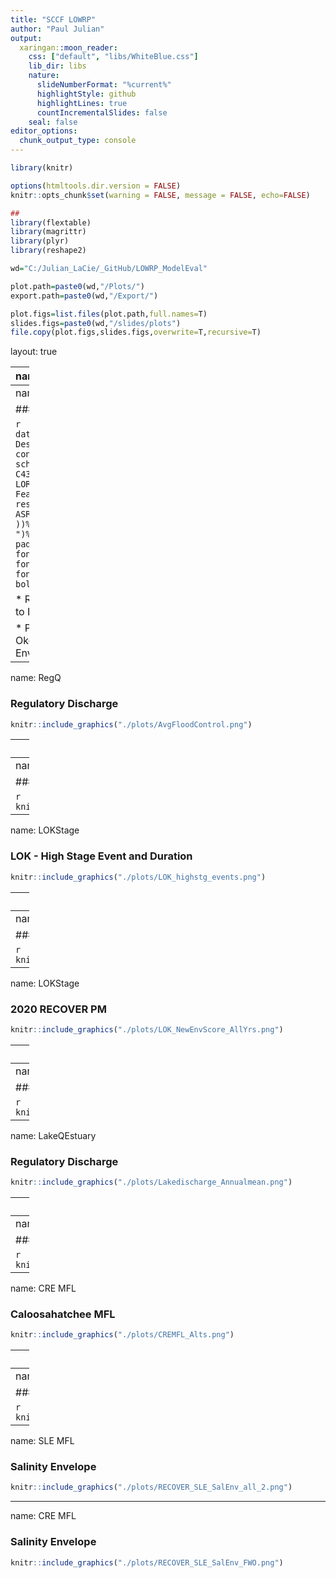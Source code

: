 ```yaml
---
title: "SCCF LOWRP"
author: "Paul Julian"
output:
  xaringan::moon_reader:
    css: ["default", "libs/WhiteBlue.css"]
    lib_dir: libs
    nature:
      slideNumberFormat: "%current%" 
      highlightStyle: github
      highlightLines: true
      countIncrementalSlides: false
    seal: false
editor_options: 
  chunk_output_type: console
---
```


```r
library(knitr)

options(htmltools.dir.version = FALSE)
knitr::opts_chunk$set(warning = FALSE, message = FALSE, echo=FALSE)

##
library(flextable)
library(magrittr)
library(plyr)
library(reshape2)

wd="C:/Julian_LaCie/_GitHub/LOWRP_ModelEval"

plot.path=paste0(wd,"/Plots/")
export.path=paste0(wd,"/Export/")

plot.figs=list.files(plot.path,full.names=T)
slides.figs=paste0(wd,"/slides/plots")
file.copy(plot.figs,slides.figs,overwrite=T,recursive=T)
```

layout: true

<div class="my-footer">
<span>  </span>
</div>

---
name: title
class: left, middle

### Lake Okeechobee Watershed Restoration Project

.pull-left[


*Sanibel-Captiva Conservation Foundation*

*Conservancy of Southwest Florida*

**DRAFT** - `r paste(format(as.Date("2022-03-07"),"%B %d, %Y"))#  ,"<br>(Updated:", format(as.Date(Sys.Date()),"%B %d, %Y"),")")`

]
<!-- this ends up being the title slide since seal = FALSE-->

.pull-right[
```r
knitr::include_graphics('./Plots/SCCF Logo knockout_c.png')
```

```r
knitr::include_graphics('./Plots/ConSWFL.jpeg')
```

]


```r
# devtools::install_github("gadenbuie/xaringanExtra")
# xaringanExtra::use_webcam()
xaringanExtra::use_tile_view()
# xaringanExtra::use_scribble()
```
.footnote[
Paul Julian PhD<br>[`r fontawesome::fa("fas fa-envelope")`](mailto: pjulian@sccf.org) .small[pjulian@sccf.org]

.small[Use cursor keys for navigation, press .red["O"] for a slide .red[O]verview]

```r
bsplus::bs_button(
    label = "Download PDF Version",
    button_type = "primary",
    button_size = "small") %>%
    htmltools::a(
      href = "https://sccf-tech.github.io/slides/LOWRP_ModelEval/slides/SCCF_LOWRP_Eval.pdf"
      )
```
]

---
name: alternatives

### General Description


```r

data.frame(Alternative=c("ECB","FWO","1BWR","ASR"),
           Description=c(
             "KRR partial complete; HHD under construction; C44 & C43 under construction; LORS08 schedule (cira 2012)",
             "KRR & HHD complete; C44, C43 and C23/24 complete; CEPP feautres operational; LORS08 schedule (cira 2025)",
             "Wetland Attenuation Feature - 43000 acres; 80 ASR wells; wetland restoration; LORS08 (cira 2025)",
             "WAF removed; 55 ASR wells; wetland restoration; LORS08 (cira 2025)"
           ))%>%
  flextable()%>%
  colformat_char(na_str="---")%>%
  width(width=c(1,5))%>%
  padding(padding=0.1,part="all")%>%
  font(fontname="Times New Roman",part="all")%>%
  fontsize(size=10,part="body")%>%
  fontsize(size=12,part="header")%>%
  bold(part="header")
```

* RSMBN modeling Period of Simulation - Jan 1, 1965 to Dec 31, 2005

* Performance Measures
  * Both 2007 and 2020 Lake Okeechobee Stage and Northern Estuaries Salinity Envelopes were used to evaluate LOWRP alternatives.
---
name: RegQ

### Regulatory Discharge

```r

knitr::include_graphics("./plots/AvgFloodControl.png")
```



---
name: LOKStage

### LOK Stage Duration Curves

```r

knitr::include_graphics("./plots/LOK_stage_curve.png")
```

---
name: LOKStage

### LOK Stage Conditions

```r

knitr::include_graphics("./plots/LOK_stg.png")
```

---
name: LOKStage

### LOK - High Stage Event and Duration

```r

knitr::include_graphics("./plots/LOK_highstg_events.png")
```

---
name: LOKStage

### 2007 RECOVER PM

```r

knitr::include_graphics("./plots/LOK_OldScore_total_parsed.png")
```

---
name: LOKStage

### 2020 RECOVER PM

```r

knitr::include_graphics("./plots/LOK_NewEnv.png")
```

---
name: LOKStage

### 2020 RECOVER PM

```r

knitr::include_graphics("./plots/LOK_NewEnvScore_AllYrs.png")
```

---
name: LOKStage

### 2020 RECOVER PM

```r

knitr::include_graphics("./plots/LOK_NewEnvScore_MaySep.png")
```

---
name: LOKStage

### 2020 RECOVER PM

```r

knitr::include_graphics("./plots/LOK_NewEnvScore_RecYrs.png")
```

---
name: LakeQEstuary

### Regulatory Discharge

```r

knitr::include_graphics("./plots/Lakedischarge_Annualmean.png")
```

---
name: EstuaryQ

### Daily Discharge

```r

knitr::include_graphics("./plots/Estuary_DaQDesnity.png")
```

---
name: CRE MFL

### Caloosahatchee MFL

```r

knitr::include_graphics("./plots/CRE_MFL_Alt_all.png")
```

---
name: CRE MFL

### Caloosahatchee MFL

```r

knitr::include_graphics("./plots/CREMFL_Alts.png")
```

---
name: CRE MFL

### Salinity Envelope

```r

knitr::include_graphics("./plots/RECOVER_CRE_SalEnv_all_2.png")
```

---
name: CRE MFL

### Salinity Envelope

```r

knitr::include_graphics("./plots/RECOVER_CRE_SalEnv_FWO.png")
```


---
name: SLE MFL

### Salinity Envelope

```r

knitr::include_graphics("./plots/RECOVER_SLE_SalEnv_all_2.png")
```

---
name: CRE MFL

### Salinity Envelope

```r

knitr::include_graphics("./plots/RECOVER_SLE_SalEnv_FWO.png")
```